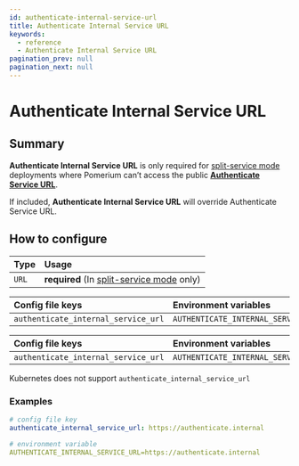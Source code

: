 ```yaml
---
id: authenticate-internal-service-url
title: Authenticate Internal Service URL
keywords:
  - reference
  - Authenticate Internal Service URL
pagination_prev: null
pagination_next: null
---
```



# Authenticate Internal Service URL

## Summary

**Authenticate Internal Service URL** is only required for [split-service mode](/docs/internals/configuration#all-in-one-vs-split-service-mode) deployments where Pomerium can’t access the public [**Authenticate Service URL**](/docs/reference/authenticate-service-url).

If included, **Authenticate Internal Service URL** will override Authenticate Service URL.

## How to configure

| **Type** | **Usage** |
| :--- | :--- |
| `URL` | **required** (In [split-service mode](/docs/internals/configuration#all-in-one-vs-split-service-mode) only) |

<Tabs>
<TabItem label="Core" value="Core">

| **Config file keys** | **Environment variables** |
| :--- | :--- |
| `authenticate_internal_service_url` | `AUTHENTICATE_INTERNAL_SERVICE_URL` |

</TabItem>
<TabItem label="Enterprise" value="Enterprise">

| **Config file keys** | **Environment variables** |
| :--- | :--- |
| `authenticate_internal_service_url` | `AUTHENTICATE_INTERNAL_SERVICE_URL` |

</TabItem>
<TabItem label="Kubernetes" value="Kubernetes">

Kubernetes does not support `authenticate_internal_service_url`

</TabItem>
</Tabs>

### Examples

```yaml
# config file key
authenticate_internal_service_url: https://authenticate.internal

# environment variable
AUTHENTICATE_INTERNAL_SERVICE_URL=https://authenticate.internal
```
